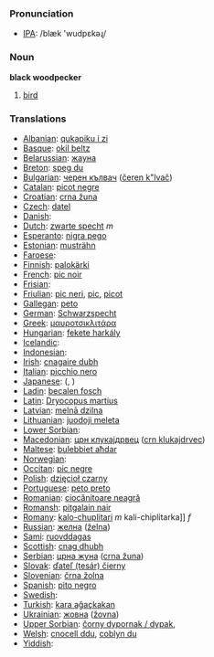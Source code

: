 === Pronunciation ===
*[[w:IPA|IPA]]: /blæk 'wudpɛkəɻ/

=== Noun ===

'''black woodpecker'''

# [[bird]]

=== Translations ===

*[[Albanian]]: [[qukapiku i zi]]
*[[Basque]]: [[okil beltz]]
*[[Belarussian]]: [[жауна]]
*[[Breton]]: [[speg du]]
*[[Bulgarian]]: [[черен кълвач]] ([[čeren k"lvač]])
*[[Catalan]]: [[picot negre]]
*[[Croatian]]: [[crna žuna]]
*[[Czech]]: [[datel]]
*[[Danish]]: [[]]
*[[Dutch]]: [[zwarte specht]] ''m''
*[[Esperanto]]: [[nigra pego]]
*[[Estonian]]: [[musträhn]]
*[[Faroese]]: [[]]
*[[Finnish]]: [[palokärki]]
*[[French]]: [[pic noir]] '' ''
*[[Frisian]]: [[]]
*[[Friulian]]: [[pic neri]], [[pic]], [[picot]]
*[[Gallegan]]: [[peto]]
*[[German]]: [[Schwarzspecht]]
*[[Greek]]: [[μαυροτσικλιτάρα]] '' ''
*[[Hungarian]]: [[fekete harkály]]
*[[Icelandic]]: [[]]
*[[Indonesian]]: [[]]
*[[Irish]]: [[cnagaire dubh]]
*[[Italian]]: [[picchio nero]] '' ''
*[[Japanese]]: [[]] ([[]], )
*[[Ladin]]: [[becalen fosch]]
*[[Latin]]: [[Dryocopus martius]] '' ''
*[[Latvian]]: [[melnā dzilna]]
*[[Lithuanian]]: [[juodoji meleta]]
*[[Lower Sorbian]]: [[]]
*[[Macedonian]]: [[црн клукаjдрвец]] ([[crn klukajdrvec]])
*[[Maltese]]: [[bulebbiet aħdar]]
*[[Norwegian]]: [[]]
*[[Occitan]]: [[pic negre]]
*[[Polish]]: [[dzięcioł czarny]] '' ''
*[[Portuguese]]: [[peto preto]]
*[[Romanian]]: [[ciocănitoare neagră]]
*[[Romansh]]: [[pitgalain nair]]
*[[Romany]]: [[kalo-chuplitari]] ''m'' kali-chiplitarka]] ''f''
*[[Russian]]: [[желна]] ([[želna]]) '' ''
*[[Sami]]: [[ruovddagas]]
*[[Scottish]]: [[cnag dhubh]]
*[[Serbian]]: [[црна жуна]] ([[crna žuna]])
*[[Slovak]]: [[ďateľ (tesár) čierny]]
*[[Slovenian]]: [[črna žolna]]
*[[Spanish]]: [[pito negro]] '' ''
*[[Swedish]]: [[]]
*[[Turkish]]: [[kara ağaçkakan]]
*[[Ukrainian]]: [[жовна]] ([[žovna]])
*[[Upper Sorbian]]: [[čorny dypornak / dypak]], [[]]
*[[Welsh]]: [[cnocell ddu]], [[coblyn du]]
*[[Yiddish]]: [[]]
